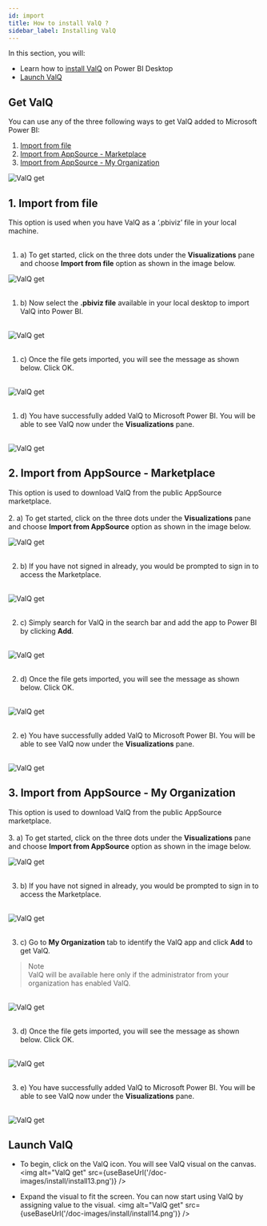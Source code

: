 ```yaml
---
id: import
title: How to install ValQ ?
sidebar_label: Installing ValQ
---
```


In this section, you will:
 - Learn how to [install ValQ](#get-valq) on Power BI Desktop
 - [Launch ValQ](#launch-valq)

## Get ValQ

You can use any of the three following ways to get ValQ added to Microsoft Power BI:

1. [Import from file](#1-import-from-file)
2. [Import from AppSource - Marketplace](#2-import-from-appsource---marketplace)
3. [Import from AppSource - My Organization](#3-import-from-appsource---my-organization)

<div style={{textAlign: 'center'}}>
  <Zoom>
<img alt="ValQ get" src={useBaseUrl('/doc-images/install/install1.png')} 
    width={430}
    height={395}/>
  </Zoom>
</div>

## 1. Import from file

This option is used when you have ValQ as a ‘.pbiviz’ file in your local machine.  <br /> <br />
1. a) To get started, click on the three dots under the **Visualizations** pane and choose **Import from file** option
as shown in the image below.
<div style={{textAlign: 'center'}}>
  <Zoom>
<img alt="ValQ get" src={useBaseUrl('/doc-images/install/install2.png')}
    width={430}
    height={395}/>
  </Zoom>
</div> <br />

1. b) Now select the **.pbiviz file** available in your local desktop to import ValQ into Power BI. 
<br />

<div style={{textAlign: 'center'}}>
  <Zoom>
<img alt="ValQ get" src={useBaseUrl('/doc-images/install/install5.png')} />
  </Zoom>
</div> <br />

1. c) Once the file gets imported, you will see the message as shown below. Click OK.
<br />

<div style={{textAlign: 'center'}}>
  <Zoom>
<img alt="ValQ get" src={useBaseUrl('/doc-images/install/install6.png')} />
  </Zoom>
</div> <br />

1. d) You have successfully added ValQ to Microsoft Power BI. You will be able to see ValQ now under the **Visualizations** pane. 
<br />

<div style={{textAlign: 'center'}}>
  <Zoom>
<img alt="ValQ get" src={useBaseUrl('/doc-images/install/install7.png')} />
  </Zoom>
</div>

## 2. Import from AppSource - Marketplace
This option is used to download ValQ from the public AppSource marketplace.  <br /> <br />
2. a) To get started, click on the three dots under the **Visualizations** pane and choose **Import from AppSource** option
as shown in the image below.
<div style={{textAlign: 'center'}}>
  <Zoom>
<img alt="ValQ get" src={useBaseUrl('/doc-images/install/install3.png')}
    width={430}
    height={395}
/>
  </Zoom>
</div> <br />

2. b) If you have not signed in already, you would be prompted to sign in to access the Marketplace.
<br />

<div style={{textAlign: 'center'}}>
  <Zoom>
<img alt="ValQ get" src={useBaseUrl('/doc-images/install/install8.png')} />
  </Zoom>
</div> <br />

2. c) Simply search for ValQ in the search bar and add the app to Power BI by clicking **Add**.
<br />

<div style={{textAlign: 'center'}}>
  <Zoom>
<img alt="ValQ get" src={useBaseUrl('/doc-images/install/install9.png')} />
  </Zoom>
</div> <br />

2. d) Once the file gets imported, you will see the message as shown below. Click OK.
<br />

<div style={{textAlign: 'center'}}>
  <Zoom>
<img alt="ValQ get" src={useBaseUrl('/doc-images/install/install10.png')} />
  </Zoom>
</div> <br />

2. e) You have successfully added ValQ to Microsoft Power BI. You will be able to see ValQ now under the **Visualizations** pane. 
<br />

<div style={{textAlign: 'center'}}>
  <Zoom>
<img alt="ValQ get" src={useBaseUrl('/doc-images/install/install4.png')} />
  </Zoom>
</div>

## 3. Import from AppSource - My Organization 
This option is used to download ValQ from the public AppSource marketplace. <br /> <br />
3. a) To get started, click on the three dots under the **Visualizations** pane and choose **Import from AppSource** option as shown in the image below.
<div style={{textAlign: 'center'}}>
  <Zoom>
<img alt="ValQ get" src={useBaseUrl('/doc-images/install/install3.png')}
    width={430}
    height={395}
/>
  </Zoom>
</div> <br />

3. b) If you have not signed in already, you would be prompted to sign in to access the Marketplace.
<br />

<div style={{textAlign: 'center'}}>
  <Zoom>
<img alt="ValQ get" src={useBaseUrl('/doc-images/install/install8.png')} />
  </Zoom>
</div> <br />

3. c) Go to **My Organization** tab to identify the ValQ app and click **Add** to get ValQ. <br /> 

> Note <br />
 ValQ will be available here only if the administrator from your organization has enabled ValQ.

<br />

<div style={{textAlign: 'center'}}>
  <Zoom>
<img alt="ValQ get" src={useBaseUrl('/doc-images/install/install12.png')} />
  </Zoom>
</div> <br />

3. d) Once the file gets imported, you will see the message as shown below. Click OK.
<br />

<div style={{textAlign: 'center'}}>
  <Zoom>
<img alt="ValQ get" src={useBaseUrl('/doc-images/install/install10.png')} />
  </Zoom>
</div><br />

3. e) You have successfully added ValQ to Microsoft Power BI. You will be able to see ValQ now under the **Visualizations** pane. 
<br />

<div style={{textAlign: 'center'}}>
  <Zoom>
<img alt="ValQ get" src={useBaseUrl('/doc-images/install/install11.png')} />
  </Zoom>
</div> 

## Launch ValQ

- To begin, click on the ValQ icon. You will see ValQ visual on the canvas.
  <Zoom>
  <img alt="ValQ get" src={useBaseUrl('/doc-images/install/install13.png')} />
    </Zoom>

- Expand the visual to fit the screen. You can now start using ValQ by assigning value to the visual.
  <Zoom>
  <img alt="ValQ get" src={useBaseUrl('/doc-images/install/install14.png')} />
    </Zoom>